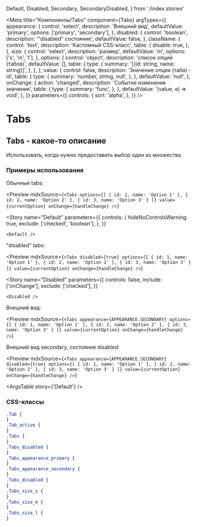   Default,
  Disabled,
  Secondary,
  SecondaryDisabled,
} from './index.stories'

<Meta
  title="Компоненты/Tabs"
  component={Tabs}
  argTypes={{
    appearance: {
      control: 'select',
      description: 'Внешний вид',
      defaultValue: 'primary',
      options: ['primary', 'secondary'],
    },
    disabled: {
      control: 'boolean',
      description: '"disabled" состояние',
      defaultValue: false,
    },
    className: {
      control: 'text',
      description: 'Кастомный CSS-класс',
      table: {
        disable: true,
      },
    },
    size: {
      control: 'select',
      description: 'размер',
      defaultValue: 'm',
      options: ['s', 'm', 'l'],
    },
    options: {
      control: 'object',
      description: 'список опций (табов)',
      defaultValue: [],
      table: {
        type: {
          summary: '[{id: string, name: string}]',
        },
      },
    },
    value: {
      control: false,
      description: 'Значение опции (таба) - id',
      table: {
        type: {
          summary: 'number, string, null',
        },
      },
      defaultValue: 'null',
    },
    onChange: {
      action: 'changed',
      description: 'Событие изменения значения',
      table: {
        type: {
          summary: 'func',
        },
      },
      defaultValue: '(value, e) => void',
    },
  }}
  parameters={{
    controls: {
      sort: 'alpha',
    },
  }}
/>

# Tabs

## Tabs - какое-то описание

Использовать, когда нужно предоставить выбор один из множества

### Примеры использования


Обычные tabs:

<Preview
  mdxSource={`
    <Tabs
      options={[
        { id: 1, name: 'Option 1' },
        { id: 2, name: 'Option 2' },
        { id: 3, name: 'Option 3' }
      ]}
      value={currentOption}
      onChange={handleChange}
    />
`}
>
  <Story
    name="Default"
    parameters={{
      controls: {
        hideNoControlsWarning: true,
        exclude: ['checked', 'boolean'],
      },
    }}
  >
    <Default />
  </Story>
</Preview>

"disabled" tabs:

<Preview
  mdxSource={`
    <Tabs
      disabled={true}
      options={[
        { id: 1, name: 'Option 1' },
        { id: 2, name: 'Option 2' },
        { id: 3, name: 'Option 3' }
      ]}
      value={currentOption}
      onChange={handleChange}
    />
`}
>
  <Story
    name="Disabled"
    parameters={{
      controls: false,
      include: ['onChange'],
      exclude: ['checked'],
    }}
  >
    <Disabled />
  </Story>
</Preview>

Внешний вид:

<Preview
  mdxSource={`
    <Tabs
      appearance={APPEARANCE.SECONDARY}
      options={[
        { id: 1, name: 'Option 1' },
        { id: 2, name: 'Option 2' },
        { id: 3, name: 'Option 3' }
      ]}
      value={currentOption}
      onChange={handleChange}
    />
`}
>
  <Story name="Secondary">
    <Secondary />
  </Story>
</Preview>

Внешний вид secondary, состояние disabled:

<Preview
  mdxSource={`
    <Tabs
      appearance={APPEARANCE.SECONDARY}
      disabled={true}
      options={[
        { id: 1, name: 'Option 1' },
        { id: 2, name: 'Option 2' },
        { id: 3, name: 'Option 3' }
      ]}
      value={currentOption}
      onChange={handleChange}
    />
`}
>
  <Story name="SecondaryDisabled">
    <SecondaryDisabled />
  </Story>
</Preview>

<ArgsTable story={'Default'} />

### CSS-классы

```scss
.Tab {
}
.Tab_active {
}
.Tabs {
}
.Tabs_disabled {
}
.Tabs_appearance_primary {
}
.Tabs_appearance_secondary {
}
.Tabs_disabled {
}
.Tabs_size_s {
}
.Tabs_size_m {
}
.Tabs_size_l {
}
```
